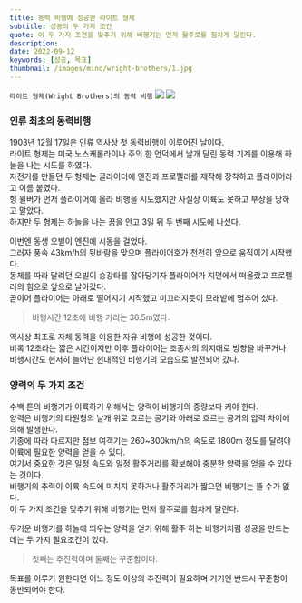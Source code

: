 ```yaml
---
title: 동력 비행에 성공한 라이트 형제
subtitle: 성공의 두 가지 조건
quote: 이 두 가지 조건을 맞추기 위해 비행기는 먼저 활주로를 힘차게 달린다.  
description: 
date: 2022-09-12
keywords: [성공, 목표]
thumbnail: /images/mind/wright-brothers/1.jpg
---
```


`라이트 형제(Wright Brothers)의 동력 비행`
![](/images/mind/wright-brothers/1.jpg)
![](/images/mind/wright-brothers/2.jpg)

### 인류 최초의 동력비행
1903년 12월 17일은 인류 역사상 첫 동력비행이 이루어진 날이다.  
라이트 형제는 미국 노스캐롤라이나 주의 한 언덕에서 날개 달린 동력 기계를 이용해 하늘을 나는 시도를 하였다.  
자전거를 만들던 두 형제는 글라이더에 엔진과 프로펠러를 제작해 장착하고 플라이어라고 이름 붙였다.  
형 윌버가 먼저 플라이어에 올라 비행을 시도했지만 사실상 이륙도 못하고 부상을 당하고 말았다.   
하지만 두 형제는 하늘을 나는 꿈을 안고 3일 뒤 두 번째 시도에 나섰다.  

이번엔 동생 오빌이 엔진에 시동을 걸었다.  
그러자 풍속 43km/h의 뒷바람을 맞으며 플라이어호가 천천히 앞으로 움직이기 시작했다.  
동체를 따라 달리던 오빌이 승강타를 잡아당기자 플라이어가 지면에서 떠올랐고 프로펠러의 힘으로 앞으로 날아갔다.   
곧이어 플라이어는 아래로 떨어지기 시작했고 미끄러지듯이 모래밭에 멈추어 섰다.  

> 비행시간 12초에 비행 거리는 36.5m였다.  

역사상 최초로 자체 동력을 이용한 자유 비행에 성공한 것이다.  
비록 12초라는 짧은 시간이지만 이후 플라이어는 조종사의 의지대로 방향을 바꾸거나 비행시간도 현저히 늘어난 현대적인 비행기의 모습으로 발전되어 갔다.  

### 양력의 두 가지 조건
수백 톤의 비행기가 이륙하기 위해서는 양력이 비행기의 중량보다 커야 한다.  
양력은 비행기의 타원형의 날개 위로 흐르는 공기와 아래로 흐르는 공기의 압력 차이에 의해 발생한다.  
기종에 따라 다르지만 점보 여객기는 260~300km/h의 속도로 1800m 정도를 달려야 이륙에 필요한 양력을 얻을 수 있다.   
여기서 중요한 것은 일정 속도와 일정 활주거리를 확보해야 충분한 양력을 얻을 수 있다는 것이다.  
비행기의 추력이 이륙 속도에 미치지 못하거나 활주거리가 짧으면 비행기는 뜰 수가 없다.  
이 두 가지 조건을 맞추기 위해 비행기는 먼저 활주로를 힘차게 달린다.  

무거운 비행기를 하늘에 띄우는 양력을 얻기 위해 활주 하는 비행기처럼 성공을 만드는 데는 두 가지 필요조건이 있다.  

> 첫째는 추진력이며 둘째는 꾸준함이다.  

목표를 이루기 원한다면 어느 정도 이상의 추진력이 필요하며 거기엔 반드시 꾸준함이 동반되어야 한다.